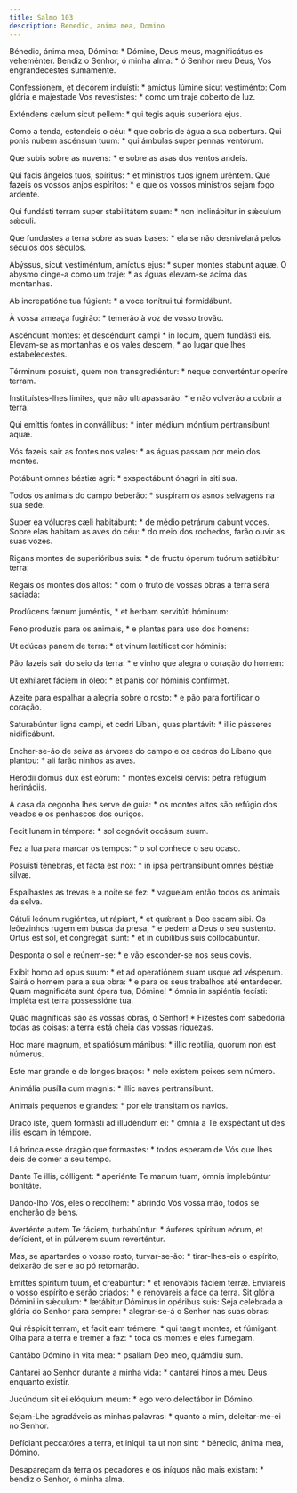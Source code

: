 ```yaml
---
title: Salmo 103
description: Benedic, anima mea, Domino
---
```


<div class="side-by-side not-content">

Bénedic, ánima mea, Dómino: * Dómine, Deus meus, magnificátus es veheménter.
  Bendiz o Senhor, ó minha alma: * ó Senhor meu Deus, Vos engrandecestes
    sumamente.

Confessiónem, et decórem induísti: * amíctus lúmine sicut vestiménto:
  Com glória e majestade Vos revestistes: * como um traje coberto de luz.

Exténdens cælum sicut pellem: * qui tegis aquis superióra ejus.

Como a tenda, estendeis o céu: * que cobris de água a sua cobertura.
  Qui ponis nubem ascénsum tuum: * qui ámbulas super pennas ventórum.

Que subis sobre as nuvens: * e sobre as asas dos ventos andeis.

Qui facis ángelos tuos, spíritus: * et minístros tuos ignem uréntem.
  Que fazeis os vossos anjos espíritos: * e que os vossos ministros sejam fogo
    ardente.

Qui fundásti terram super stabilitátem suam: * non inclinábitur in sǽculum
    sǽculi.

Que fundastes a terra sobre as suas bases: * ela se não desnivelará pelos
    séculos dos séculos.

Abýssus, sicut vestiméntum, amíctus ejus: * super montes stabunt aquæ.
  O abysmo cinge-a como um traje: * as águas elevam-se acima das montanhas.

Ab increpatióne tua fúgient: * a voce tonítrui tui formidábunt.

À vossa ameaça fugirão: * temerão à voz de vosso trovão.

Ascéndunt montes: et descéndunt campi * in locum, quem fundásti eis.
  Elevam-se as montanhas e os vales descem, * ao lugar que lhes
    estabelecestes.

Términum posuísti, quem non transgrediéntur: * neque converténtur operíre
    terram.

Instituístes-lhes limites, que não ultrapassarão: * e não volverão a cobrir
    a terra.

Qui emíttis fontes in convállibus: * inter médium móntium pertransíbunt
    aquæ.

Vós fazeis sair as fontes nos vales: * as águas passam por meio dos montes.

Potábunt omnes béstiæ agri: * exspectábunt ónagri in siti sua.

Todos os animais do campo beberão: * suspiram os asnos selvagens na sua
    sede.

Super ea vólucres cæli habitábunt: * de médio petrárum dabunt voces.
  Sobre elas habitam as aves do céu: * do meio dos rochedos, farão ouvir as
    suas vozes.

Rigans montes de superióribus suis: * de fructu óperum tuórum satiábitur
    terra:

Regais os montes dos altos: * com o fruto de vossas obras a terra será
    saciada:

Prodúcens fænum juméntis, * et herbam servitúti hóminum:

Feno produzis para os animais, * e plantas para uso dos homens:

Ut edúcas panem de terra: * et vinum lætíficet cor hóminis:

Pão fazeis sair do seio da terra: * e vinho que alegra o coração do homem:

Ut exhílaret fáciem in óleo: * et panis cor hóminis confírmet.

Azeite para espalhar a alegria sobre o rosto: * e pão para fortificar o
    coração.

Saturabúntur ligna campi, et cedri Líbani, quas plantávit: * illic pásseres
    nidificábunt.

Encher-se-ão de seiva as árvores do campo e os cedros do Líbano que plantou:
    * ali farão ninhos as aves.

Heródii domus dux est eórum: * montes excélsi cervis: petra refúgium
    herináciis.

A casa da cegonha lhes serve de guia: * os montes altos são refúgio dos
    veados e os penhascos dos ouriços.

Fecit lunam in témpora: * sol cognóvit occásum suum.

Fez a lua para marcar os tempos: * o sol conhece o seu ocaso.

Posuísti ténebras, et facta est nox: * in ipsa pertransíbunt omnes béstiæ
    silvæ.

Espalhastes as trevas e a noite se fez: * vagueiam então todos os animais da
    selva.

Cátuli leónum rugiéntes, ut rápiant, * et quǽrant a Deo escam sibi.
  Os leõezinhos rugem em busca da presa, * e pedem a Deus o seu sustento.
  Ortus est sol, et congregáti sunt: * et in cubílibus suis collocabúntur.

Desponta o sol e reúnem-se: * e vão esconder-se nos seus covis.

Exíbit homo ad opus suum: * et ad operatiónem suam usque ad vésperum.
  Sairá o homem para a sua obra: * e para os seus trabalhos até entardecer.
  Quam magnificáta sunt ópera tua, Dómine! * ómnia in sapiéntia fecísti:
    impléta est terra possessióne tua.

Quão magníficas são as vossas obras, ó Senhor! * Fizestes com sabedoria
    todas as coisas: a terra está cheia das vossas riquezas.

Hoc mare magnum, et spatiósum mánibus: * illic reptília, quorum non est
    númerus.

Este mar grande e de longos braços: * nele existem peixes sem número.

Animália pusílla cum magnis: * illic naves pertransíbunt.

Animais pequenos e grandes: * por ele transitam os navios.

Draco iste, quem formásti ad illudéndum ei: * ómnia a Te exspéctant ut des
    illis escam in témpore.

Lá brinca esse dragão que formastes: * todos esperam de Vós que lhes deis de
    comer a seu tempo.

Dante Te illis, cólligent: * aperiénte Te manum tuam, ómnia implebúntur
    bonitáte.

Dando-lho Vós, eles o recolhem: * abrindo Vós vossa mão, todos se encherão
    de bens.

Averténte autem Te fáciem, turbabúntur: * áuferes spíritum eórum, et
    defícient, et in púlverem suum reverténtur.

Mas, se apartardes o vosso rosto, turvar-se-ão: * tirar-lhes-eis o espírito,
    deixarão de ser e ao pó retornarão.

Emíttes spíritum tuum, et creabúntur: * et renovábis fáciem terræ.
  Enviareis o vosso espírito e serão criados: * e renovareis a face da terra.
  Sit glória Dómini in sǽculum: * lætábitur Dóminus in opéribus suis:
  Seja celebrada a glória do Senhor para sempre: * alegrar-se-á o Senhor nas
    suas obras:

Qui réspicit terram, et facit eam trémere: * qui tangit montes, et fúmigant.
  Olha para a terra e tremer a faz: * toca os montes e eles fumegam.

Cantábo Dómino in vita mea: * psallam Deo meo, quámdiu sum.

Cantarei ao Senhor durante a minha vida: * cantarei hinos a meu Deus
    enquanto existir.

Jucúndum sit ei elóquium meum: * ego vero delectábor in Dómino.

Sejam-Lhe agradáveis as minhas palavras: * quanto a mim, deleitar-me-ei no
    Senhor.

Defíciant peccatóres a terra, et iníqui ita ut non sint: * bénedic, ánima
    mea, Dómino.

Desapareçam da terra os pecadores e os iníquos não mais existam: * bendiz o
    Senhor, ó minha alma.

</div>
